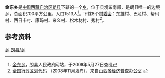{{中国乡级行政区
| 行政区全称 = 金东乡
| 景观照片文件名 =
| 景观照片描述 =
| 汉语拼音 =
| 通用拼音 =
| 注音符號 =
| 其它标音类型1 =
| 其它标音1 =
| 其它标音类型2 =
| 其它标音2 =
| 其它语言类型1 =
| 其它语言地名1 =
| 其它语言类型2 =
| 其它语言地名2 =
| 上级行政区 = [[西藏自治区|西藏自治区]][[朗县|朗县]]
| 行政区类别 = [[乡|乡]]
| 行政区划代码 = 542627200
| 地理坐标 = {{坐标|28.9682|93.3802|display=inline,title|scale:200000_region:CN}}
| 总面积 = 700[[平方公里|平方公里]]
| 户籍人口 = 1513人
| 户籍人口年份 = 
| 常住人口 = 
| 常住人口年份 =
| 人口密度 = 
| 领导人职务1 =
| 领导人姓名1 =
| 领导人职务2 =
| 领导人姓名2 =
| 行政区划 = 8个[[村委会|村委会]]
| 官方网站 =
| 政府驻地 =
| 邮政编码 =
| 毗邻行政区 =
| 位置图文件名 =
| 位置图描述 =}}
'''金东乡'''是[[中华人民共和国|中国]][[西藏自治区|西藏自治区]][[朗县|朗县]]下辖的一个[[乡|乡]]，位于县境东南部，是朗县唯一的边境乡，总面积700平方公里，人口1513人<ref name="gk">[http://www.langxian.com/manager/news/news_show.php?id=441 金东乡]{{dead link|date=2018年4月 |bot=InternetArchiveBot |fix-attempted=yes }}，朗县人民政府网站，于2009年5月27日查阅</ref>。下辖8个[[村委会|村委会]]：东雄村、巴龙村、帮玛村、西日卡村、康玛村、来义村、松木材村、秀村<ref>[http://www.sxjjpc.gov.cn/wjtz/200811070062_1_0.rar 全国行政区划代码] {{webarchive|url=https://web.archive.org/web/20110707041746/http://www.sxjjpc.gov.cn/wjtz/200811070062_1_0.rar |date=2011-07-07 }}（2008年11月发布），来自[http://www.sxjjpc.gov.cn/wjtz/200811070062.htm 山西省经济普查办公室] {{webarchive|url=https://web.archive.org/web/20110707041839/http://www.sxjjpc.gov.cn/wjtz/200811070062.htm |date=2011-07-07 }}</ref>。

== 参考资料 ==
{{註腳}}

{{朗县行政区划}}
{{西藏行政区划小作品}}
[[Category:朗县行政区划|乡]]
[[Category:林芝市乡镇|朗县/乡]]